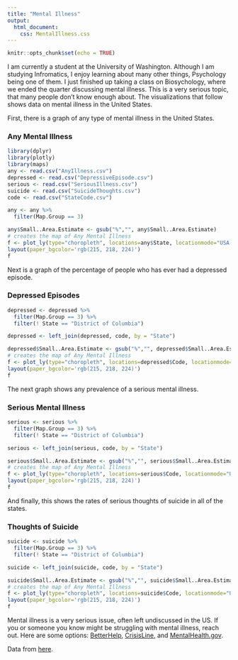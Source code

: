 ```yaml
---
title: "Mental Illness"
output: 
  html_document: 
    css: MentalIllness.css
---
```

```r
knitr::opts_chunk$set(echo = TRUE)
```

I am currently a student at the University of Washington. Although I am studying Infromatics, I enjoy learning about many other things, Psychology being one of them. I just finished up taking a class on Biosychology, where we ended the quarter discussing mental illness. This is a very serious topic, that many people don't know enough about. The visualizations that follow shows data on mental illness in the United States. 

First, there is a graph of any type of mental illness in the United States. 

### Any Mental Illness


```r
library(dplyr)
library(plotly)
library(maps)
any <- read.csv("AnyIllness.csv")
depressed <- read.csv("DepressiveEpisode.csv")
serious <- read.csv("SeriousIllness.csv")
suicide <- read.csv("SuicideThoughts.csv")
code <- read.csv("StateCode.csv")

any <- any %>% 
  filter(Map.Group == 3)

any$Small..Area.Estimate <- gsub("%","", any$Small..Area.Estimate)
# creates the map of Any Mental Illness
f <- plot_ly(type="choropleth", locations=any$State, locationmode="USA-states", z=any$Small..Area.Estimate) %>% layout(geo=list(scope="usa"))  %>% 
layout(paper_bgcolor='rgb(215, 218, 224)') 
f
```

Next is a graph of the percentage of people who has ever had a depressed episode.

### Depressed Episodes


```r
depressed <- depressed %>% 
  filter(Map.Group == 3) %>% 
  filter(! State == "District of Columbia")

depressed <- left_join(depressed, code, by = "State")

depressed$Small..Area.Estimate <- gsub("%","", depressed$Small..Area.Estimate)
# creates the map of Any Mental Illness
f <- plot_ly(type="choropleth", locations=depressed$Code, locationmode="USA-states", z=depressed$Small..Area.Estimate) %>% layout(geo=list(scope="usa")) %>% 
layout(paper_bgcolor='rgb(215, 218, 224)') 
f


```

The next graph shows any prevalence of a serious mental illness.

### Serious Mental Illness


```r
serious <- serious %>% 
  filter(Map.Group == 3) %>% 
  filter(! State == "District of Columbia")

serious <- left_join(serious, code, by = "State")

serious$Small..Area.Estimate <- gsub("%","", serious$Small..Area.Estimate)
# creates the map of Any Mental Illness
f <- plot_ly(type="choropleth", locations=serious$Code, locationmode="USA-states", z=serious$Small..Area.Estimate) %>% layout(geo=list(scope="usa")) %>% 
layout(paper_bgcolor='rgb(215, 218, 224)') 
f
```

And finally, this shows the rates of serious thoughts of suicide in all of the states.

### Thoughts of Suicide

```r
suicide <- suicide %>% 
  filter(Map.Group == 3) %>% 
  filter(! State == "District of Columbia")

suicide <- left_join(suicide, code, by = "State")

suicide$Small..Area.Estimate <- gsub("%","", suicide$Small..Area.Estimate)
# creates the map of Any Mental Illness
f <- plot_ly(type="choropleth", locations=suicide$Code, locationmode="USA-states", z=suicide$Small..Area.Estimate) %>% layout(geo=list(scope="usa")) %>% 
layout(paper_bgcolor='rgb(215, 218, 224)') 
f
```

Mental illness is a very serious issue, often left undiscussed in the US. If you or someone you know might be struggling with mental illness, reach out. Here are some options: [BetterHelp](https://www.betterhelp.com/), [CrisisLine](https://crisisclinic.org/find-help/crisis-line/), and [MentalHealth.gov](https://www.mentalhealth.gov/get-help/immediate-help/).

Data from [here](https://data.world/samhsa).
